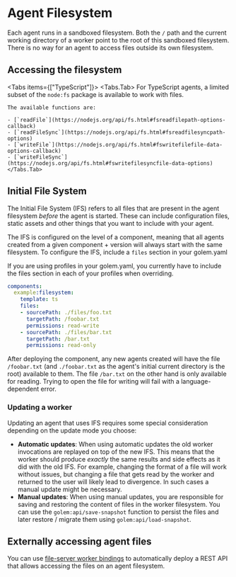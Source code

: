 
# Agent Filesystem

Each agent runs in a sandboxed filesystem. Both the `/` path and the current working directory of a worker point to the root of this sandboxed filesystem.
There is no way for an agent to access files outside its own filesystem.

## Accessing the filesystem

<Tabs items={["TypeScript"]}>
    <Tabs.Tab>
    For TypeScript agents, a limited subset of the `node:fs` package is available to work with files.

    The available functions are:

    - [`readFile`](https://nodejs.org/api/fs.html#fsreadfilepath-options-callback)
    - [`readFileSync`](https://nodejs.org/api/fs.html#fsreadfilesyncpath-options)
    - [`writeFile`](https://nodejs.org/api/fs.html#fswritefilefile-data-options-callback)
    - [`writeFileSync`](https://nodejs.org/api/fs.html#fswritefilesyncfile-data-options)
    </Tabs.Tab>
</Tabs>

## Initial File System

The Initial File System (IFS) refers to all files that are present in the agent filesystem _before_ the agent is started.
These can include configuration files, static assets and other things that you want to include with your agent.

The IFS is configured on the level of a component, meaning that all agents created from a given component + version will always start with the
same filesystem. To configure the IFS, include a `files` section in your golem.yaml

<Callout type="warning">
    If you are using profiles in your golem.yaml, you currently have to include the files section in each of your profiles when overriding.
</Callout>

```yaml
components:
  example:filesystem:
    template: ts
    files:
    - sourcePath: ./files/foo.txt
      targetPath: /foobar.txt
      permissions: read-write
    - sourcePath: ./files/bar.txt
      targetPath: /bar.txt
      permissions: read-only
```

After deploying the component, any new agents created will have the file `/foobar.txt` (and `./foobar.txt` as the agent's initial current directory is the root) available to them.
The file `/bar.txt` on the other hand is only available for reading. Trying to open the file for writing will fail with a language-dependent error.

### Updating a worker

Updating an agent that uses IFS requires some special consideration depending on the update mode you choose:

* **Automatic updates**: When using automatic updates the old worker invocations are replayed on top of the new IFS. This means that the worker
should produce _exactly_ the same results and side effects as it did with the old IFS. For example, changing the format of a file will work without issues, but changing
a file that gets read by the worker and returned to the user will likely lead to divergence. In such cases a manual update might be necessary.
* **Manual updates**: When using manual updates, you are responsible for saving and restoring the content of files in the worker filesystem. You can
use the `golem:api/save-snapshot` function to persist the files and later restore / migrate them using `golem:api/load-snapshot`.

## Externally accessing agent files

You can use [file-server worker bindings](/http-api-definitions/api-definition-bindings) to automatically deploy a REST API that allows accessing the files
on an agent filesystem.
